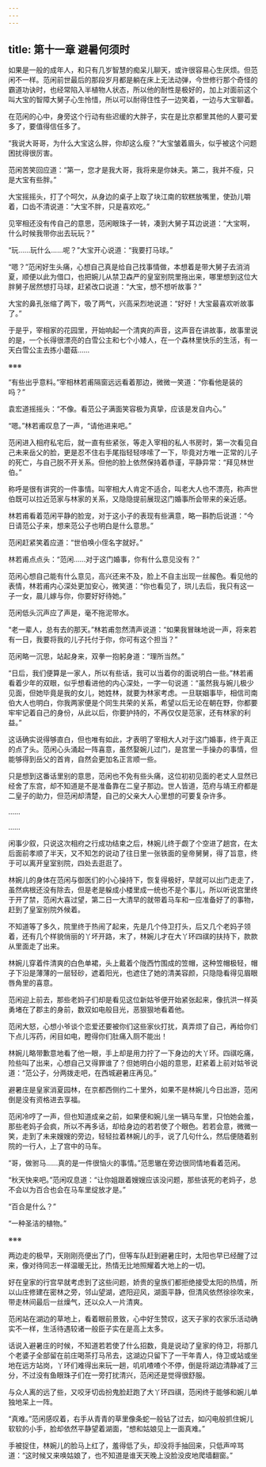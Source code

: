 ```yaml
---
---
---
```

title: 第十一章 避暑何须时
---




如果是一般的成年人，和只有几岁智慧的痴呆儿聊天，或许很容易心生厌烦。但范闲不一样。范闲前世最后的那段岁月都是躺在床上无法动弹，今世修行那个奇怪的霸道功诀时，也经常陷入半植物人状态，所以他的耐性是极好的，加上对面前这个叫大宝的智障大舅子心生怜惜，所以可以耐得住性子一边笑着，一边与大宝聊着。

在范闲的心中，身旁这个行动有些迟缓的大胖子，实在是比京都里其他的人要可爱多了，要值得信任多了。

“我说大哥哥，为什么大宝这么胖，你却这么瘦？”大宝皱着眉头，似乎被这个问题困扰得很厉害。

范闲苦笑回应道：“第一，您才是我大哥，我将来是你妹夫。第二，我并不瘦，只是大宝有些胖。”

大宝摇摇头，打了个呵欠，从身边的桌子上取了块江南的软糕放嘴里，使劲儿嚼着，口齿不清说道：“大宝不胖，只是喜欢吃。”

见宰相还没有传自己的意思，范闲眼珠子一转，凑到大舅子耳边说道：“大宝啊，什么时候我带你出去玩玩？”

“玩……玩什么……呢？”大宝开心说道：“我要打马球。”

“嗯？”范闲好生头痛，心想自己真是给自己找事情做，本想着是带大舅子去消消夏，顺便以此为借口，也把婉儿从禁卫森严的皇室别院里拖出来，哪里想到这位大胖舅子居然想打马球，赶紧改口说道：“大宝，想不想听故事？”

大宝的鼻孔张缩了两下，吸了两气，兴高采烈地说道：“好好！大宝最喜欢听故事了。”

于是乎，宰相家的花园里，开始响起一个清爽的声音，这声音在讲故事，故事里说的是，一个长得很漂亮的白雪公主和七个小矮人，在一个森林里快乐的生活，有一天白雪公主去拣小蘑菇……

※※※

“有些出乎意料。”宰相林若甫隔窗远远看着那边，微微一笑道：“你看他是装的吗？”

袁宏道摇摇头：“不像。看范公子满面笑容极为真挚，应该是发自内心。”

“嗯。”林若甫叹息了一声，“请他进来吧。”

范闲进入相府私宅后，就一直有些紧张，等走入宰相的私人书房时，第一次看见自己未来岳父的脸，更是忍不住右手尾指轻轻哆嗦了一下，毕竟对方唯一正常的儿子的死亡，与自己脱不开关系。但他的脸上依然保持着恭谨，平静异常：“拜见林世伯。”

称呼是很有讲究的一件事情。叫宰相大人肯定不适合，叫老大人也不漂亮，称声世伯既可以拉近范家与林家的关系，又隐隐提前展现这门婚事所会带来的亲近感。

林若甫看着范闲平静的脸宠，对于这小子的表现有些满意，略一斟酌后说道：“今日请范公子来，想来范公子也明白是什么意思。”

范闲赶紧笑着应道：“世伯唤小侄名字就好。”

林若甫点点头：“范闲……对于这门婚事，你有什么意见没有？”

范闲心想自己能有什么意见，高兴还来不及，脸上不自主出现一丝赧色。看见他的表情，林若甫内心深处更加安心，微笑道：“你也看见了，珙儿去后，我只有这一子一女，晨儿嫁与你，你要好好待她。”

范闲低头沉声应了声是，毫不拖泥带水。

“老一辈人，总有去的那天。”林若甫忽然清声说道：“如果我冒昧地说一声，将来若有一日，我要将我的儿子托付于你，你可有这个担当？”

范闲略一沉思，站起身来，双拳一抱躬身道：“理所当然。”

“日后，我们便算是一家人，所以有些话，我可以当着你的面说明白一些。”林若甫看着少年的双眼，似乎想看进他的内心深处，一字一句说道：“虽然我与婉儿极少见面，但她毕竟是我的女儿，她姓林，就要为林家考虑。一旦联姻事毕，相信司南伯大人也明白，你我两家便是个同生共荣的关系，希望以后无论在朝在野，你都要牢牢记着自己的身份，从此以后，你要护持的，不再仅仅是范家，还有林家的利益。”

这话确实说得够直白，但也唯有如此，才表明了宰相大人对于这门婚事，终于真正的点了头。范闲心头涌起一阵喜意，虽然娶婉儿过门，是宫里一手操办的事情，但能够得到岳父的首肯，自然会更加名正言顺一些。

只是想到这番话里别的意思，范闲也不免有些头痛，这位初初见面的老丈人显然已经舍了东宫，却不知道是不是准备靠在二皇子那边。世人皆道，范府与靖王府都是二皇子的助力，但范闲却清楚，自己的父亲大人心里想的可要复杂许多。

……

……

闲事少叙，只说这次相府之行成功结束之后，林婉儿终于觑了个空进了趟宫，在太后面前孝顺了半天，又不知怎的说动了往日里一张铁面的皇帝舅舅，得了旨意，终于可以离开皇室别院，四处去逛逛了。

林婉儿的身体在范闲与御医们的小心操持下，恢复得极好，早就可以出门走走了，虽然病根还没有除去，但是老是躲成小楼里成一统也不是个事儿，所以听说宫里终于开了禁，范闲大喜过望，第二日一大清早的就带着马车和一应准备好了的事物，赶到了皇室别院外候着。

不知道等了多久，院里终于热闹了起来，先是几个侍卫打头，后又几个老妈子领着，还有几个样貌俏丽的丫坏开路，末了，林婉儿才在大丫环四祺的扶持下，款款从里面走了出来。

林婉儿穿着件清爽的白色单裙，头上戴着个陇西竹围成的笠帽，这种笠帽极轻，帽子下沿是薄薄的一层轻砂，遮着阳光，也遮住了她的清美容颜，只隐隐看得见眉眼唇角里的喜意。

范闲迎上前去，那些老妈子们却是看见这位新姑爷便开始紧张起来，像抗洪一样英勇堵在了郡主的身前，数双如电般目光，恶狠狠地看着他。

范闲大怒，心想小爷谈个恋爱还要被你们这些家伙打扰，真弄烦了自己，再给你们下点儿泻药，闲目如电，瞪得你们肚痛入厕不能出！

林婉儿略带歉意地看了他一眼，手上却是用力拧了一下身边的大丫环。四祺吃痛，险些叫了出来，心想自己又得罪谁了？但她明白小姐的意思，赶紧着上前对姑爷说道：“范公子，分两拨走吧，在西城避暑庄再见。”

避暑庄是皇家消夏园林，在京都西侧约二十里外，如果不是林婉儿今日出游，范闲倒是没有资格进去享福。

范闲冷哼了一声，但也知道成亲之前，如果便和婉儿坐一辆马车里，只怕她会羞，那些老妈子会疯，所以不再多话，却给身边的若若使了个眼色。若若会意，微微一笑，走到了未来嫂嫂的旁边，轻轻拉着林婉儿的手，说了几句什么，然后便随着别院的一行人，上了宫中的马车。

“哥，做驸马……真的是一件很恼火的事情。”范思辙在旁边很同情地看着范闲。

“秋天快来吧。”范闲叹息道：“让你姐跟着嫂嫂应该没问题，那些该死的老妈子，总不会以为百合也会在马车里绽放才是。”

“百合是什么？”

“一种圣洁的植物。”

※※※

两边走的极早，天刚刚亮便出了门，但等车队赶到避暑庄时，太阳也早已经醒了过来，像对待同志一样温暖无比，热情无比地照耀着大地上的一切。

好在皇家的行宫早就考虑到了这些问题，娇贵的皇族们都拒绝接受太阳的热情，所以山庄修建在密林之旁，邻山望湖，遮阳迎风，湖面平静，但清风依然徐徐吹来，带走林间最后一丝燥气，还以众人一片清爽。

范闲站在湖边的草地上，看着眼前景致，心中好生赞叹，这天子家的农家乐活动确实不一样，生活待遇较诸一般臣子实在是高上太多。

话说入避暑庄的时候，不知道若若使了什么招数，竟是说动了皇家的侍卫，将那几个老婆子全部留在前庄喝茶打马吊去，这湖边只留下了一干年青人，侍卫或站或坐地在远方站岗，丫环们难得出来玩一趟，叽叽喳喳个不停，倒是将湖边清静减了三分，不过没有鱼眼珠子们在一旁打扰清兴，范闲还是觉得很舒服。

与众人离的远了些，又咬牙切齿扮鬼脸赶跑了大丫环四祺，范闲终于能够和婉儿单独地呆上一阵。

“真难。”范闲感叹着，右手从青青的草里像条蛇一般钻了过去，如闪电般抓住婉儿软软的小手，脸却依然平静望着湖面，“想和姑娘见上一面真难。”

手被捉住，林婉儿的脸马上红了，羞得低了头，却没将手抽回来，只低声啐骂道：“这时候又来唤姑娘了，也不知道是谁天天晚上没脸没皮地爬墙翻窗。”